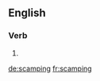 ==English==

===Verb===
{{head|en|present participle}}

# {{present participle of|scamp|lang=en|nocat=1}}

[[de:scamping]]
[[fr:scamping]]